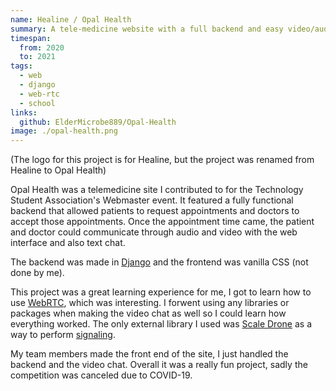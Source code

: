 ```yaml
---
name: Healine / Opal Health
summary: A tele-medicine website with a full backend and easy video/audio calling
timespan:
  from: 2020
  to: 2021
tags:
  - web
  - django
  - web-rtc
  - school
links:
  github: ElderMicrobe889/Opal-Health
image: ./opal-health.png
---
```



(The logo for this project is for Healine,
but the project was renamed from Healine to Opal Health)

Opal Health was a telemedicine site I contributed to for the Technology Student
Association's Webmaster event. It featured a fully functional backend that
allowed patients to request appointments and doctors to accept those
appointments. Once the appointment time came, the patient and doctor could
communicate through audio and video with the web interface and also text chat.

The backend was made in [Django](https://www.djangoproject.com/) and
the frontend was vanilla CSS (not done by me).

This project was a great learning experience for me, I got to learn how to use
[WebRTC](https://webrtc.org/), which was interesting.
I forwent using any libraries or packages when making the video chat as well so
I could learn how everything worked.
The only external library I used was [Scale Drone](https://www.scaledrone.com/)
as a way to perform [signaling](https://developer.mozilla.org/en-US/docs/Web/API/WebRTC_API/Signaling_and_video_calling#the_signaling_server).

My team members made the front end of the site, I just handled the backend and the
video chat. Overall it was a really fun project,
sadly the competition was canceled due to COVID-19.
